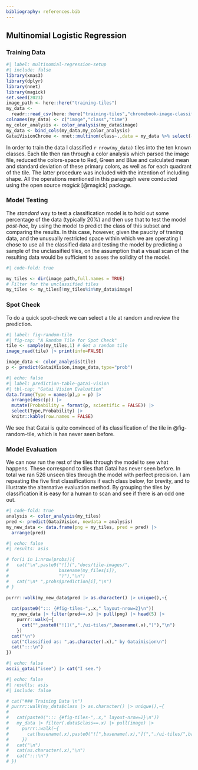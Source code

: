 ```yaml
---
bibliography: references.bib
---
```


## Multinomial Logistic Regression

### Training Data

```r
#| label: multinomial-regression-setup
#| include: false
library(xmas3)
library(dplyr)
library(nnet)
library(magick)
set.seed(2023)
image_path <- here::here("training-tiles")
my_data <- 
  readr::read_csv(here::here("training-tiles","chromebook-image-classification.csv"))
colnames(my_data) <- c("image","class","time")
my_color_analysis <- color_analysis(my_data$image)
my_data <- bind_cols(my_data,my_color_analysis)
GataiVisionChrome <- nnet::multinom(class~.,data = my_data %>% select(-image,-time))

```

In order to train the data I classified `r nrow(my_data)` tiles into the ten known classes. Each tile then ran through a color analysis which parsed the image file, reduced the colors-space to Red, Green and Blue and calculated mean and standard deviation of these primary colors, as well as for each quadrant of the tile. The latter procedure was included with the intention of including shape. All the operations mentioned in this paragraph were conducted using the open source *magick* [@magick] package.

### Model Testing

The *standard* way to test a classification model is to hold out some percentage of the data (typically 20%) and then use that to test the model *post-hoc,* by using the model to predict the class of this subset and comparing the results. In this case, however, given the paucity of traning data, and the unusually restricted space within which we are operating I chose to use all the classified data and testing the model by predicting a sample of the unclassified tiles, on the assumption that a visual scan of the resulting data would be sufficient to asses the solidity of the model.

```r
#| code-fold: true

my_tiles <- dir(image_path,full.names = TRUE)
# Filter for the unclassified tiles
my_tiles <- my_tiles[!my_tiles%in%my_data$image] 
```

### Spot Check

To do a quick spot-check we can select a tile at random and review the prediction.

```r
#| label: fig-random-tile
#| fig-cap: "A Random Tile for Spot Check"
tile <- sample(my_tiles,1) # Get a random tile
image_read(tile) |> print(info=FALSE)
```

```r
image_data <- color_analysis(tile)
p <- predict(GataiVision,image_data,type="prob")
```

```r
#| echo: false
#| label: prediction-table-gatai-vision
#| tbl-cap: "Gatai Vision Evaluation"
data.frame(Type = names(p),p = p) |> 
  arrange(desc(p)) |> 
  mutate(Probability = format(p, scientific = FALSE)) |> 
  select(Type,Probability) |> 
  knitr::kable(row.names = FALSE)
```

We see that Gatai is quite convinced of its classification of the tile in @fig-random-tile, which is has never seen before.

### Model Evaluation

We can now run the rest of the tiles through the model to see what happens. These correspond to tiles that Gatai has never seen before. In total we ran 526 unseen tiles through the model with perfect precision. I am repeating the five first classifications if each class below, for brevity, and to illustrate the alternative evaluation method. By grouping the tiles by classification it is easy for a human to scan and see if there is an odd one out.

```r
#| code-fold: true
analysis <- color_analysis(my_tiles)
pred <- predict(GataiVision, newdata = analysis)
my_new_data <- data.frame(png = my_tiles, pred = pred) |>
  arrange(pred)
```

```r
#| echo: false
#| results: asis

# for(i in 1:nrow(probs)){
#   cat("\n",paste0("![](","docs/tile-images/",
#                   basename(my_files[i]),
#                   ")"),"\n") 
#   cat("\n* ",probs$prediction[i],"\n")
# }

purrr::walk(my_new_data$pred |> as.character() |> unique(),~{
  
  cat(paste0("::: {#fig-tiles-",.x," layout-nrow=2}\n"))
  my_new_data |> filter(pred==.x) |> pull(png) |> head(5) |> 
    purrr::walk(~{
      cat("",paste0("![](","./ui-tiles/",basename(.x),")"),"\n") 
    })
  cat("\n")
  cat("Classified as: ",as.character(.x)," by GataiVision\n")
  cat(":::\n")
})
```

::: column-margin
```r
#| echo: false
ascii_gatai("isee") |> cat("I see.")
```
:::

```r
#| echo: false
#| results: asis
#| include: false

# cat("### Training Data \n")
# purrr::walk(my_data$class |> as.character() |> unique(),~{
#   
#   cat(paste0("::: {#fig-tiles-",.x," layout-nrow=2}\n"))
#   my_data |> filter(.data$class==.x) |> pull(image) |> 
#     purrr::walk(~{
#       cat(basename(.x),paste0("![",basename(.x),"](","./ui-tiles/",basename(.x),")"),"\n") 
#     })
#   cat("\n")
#   cat(as.character(.x),"\n")
#   cat(":::\n")
# })
```
